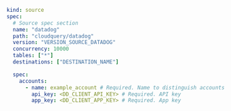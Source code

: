 ```yaml copy
kind: source
spec:
  # Source spec section
  name: "datadog"
  path: "cloudquery/datadog"
  version: "VERSION_SOURCE_DATADOG"
  concurrency: 10000
  tables: ["*"]
  destinations: ["DESTINATION_NAME"]

  spec:
    accounts:
      - name: example_account # Required. Name to distinguish accounts
        api_key: <DD_CLIENT_API_KEY> # Required. API key
        app_key: <DD_CLIENT_APP_KEY> # Required. App key
```